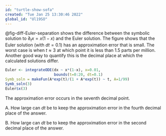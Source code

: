 ```yaml
---
id: "turtle-show-sofa"
created: "Tue Jan 25 13:30:46 2022"
global_id: "Ul19SO" 
---
```


@fig-diff-Euler-separation shows the difference between the symbolic solution to $\partial_t x = x (1-x)$ and the Euler solution. The figure shows that the Euler solution (with $dt=0.1$) has an approximation error that is  small. The worst case is when $t \approx 3$ at which point it is less than 1.5 parts per million. Another good way to quantify this is the decimal place at which the calculated solutions differ.


```r
Euler <- integrateODE(dx ~ x*(1-x), x=0.01, 
                      bounds(t=0:20, dt=0.1)
Symb_soln = makeFun(A*exp(t)/(1 + A*exp(t)) ~ t, A=1/99)
Symb_soln(3)
Euler$x(3)
```

The approximation error occurs in the seventh decimal point.

A. How large can $dt$ be to keep the approximation error in the fourth decimal place of the answer.

B. How large can $dt$ be to keep the approximation error in the second decimal place of the answer.



